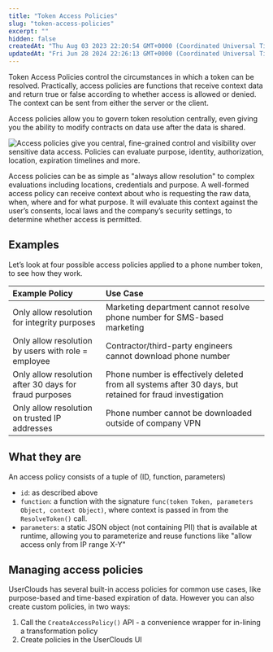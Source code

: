 ```yaml
---
title: "Token Access Policies"
slug: "token-access-policies"
excerpt: ""
hidden: false
createdAt: "Thu Aug 03 2023 22:20:54 GMT+0000 (Coordinated Universal Time)"
updatedAt: "Fri Jun 28 2024 22:26:13 GMT+0000 (Coordinated Universal Time)"
---
```


Token Access Policies control the circumstances in which a <Glossary>token</Glossary> can be <Glossary>resolve</Glossary>d. Practically, access policies are functions that receive <Glossary>context</Glossary> data and return true or false according to whether access is allowed or denied. The context can be sent from either the server or the client.

Access policies allow you to govern token resolution centrally, even giving you the ability to modify contracts on data use after the data is shared.

![Access policies give you central, fine-grained control and visibility over sensitive data access. Policies can evaluate purpose, identity, authorization, location, expiration timelines and more.](/assets/images/flow-chart.webp)

Access policies can be as simple as "always allow resolution" to complex evaluations including locations, credentials and purpose. A well-formed access policy can receive <Glossary>context</Glossary> about who is requesting the raw data, when, where and for what purpose. It will evaluate this context against the user’s consents, local laws and the company’s security settings, to determine whether access is permitted.

## Examples

Let’s look at four possible access policies applied to a phone number token, to see how they work.

| Example Policy                                         | Use Case                                                                                                 |
| :----------------------------------------------------- | :------------------------------------------------------------------------------------------------------- |
| Only allow resolution for integrity purposes           | Marketing department cannot resolve phone number for SMS-based marketing                                 |
| Only allow resolution by users with role = employee    | Contractor/third-party engineers cannot download phone number                                            |
| Only allow resolution after 30 days for fraud purposes | Phone number is effectively deleted from all systems after 30 days, but retained for fraud investigation |
| Only allow resolution on trusted IP addresses          | Phone number cannot be downloaded outside of company VPN                                                 |

## What they are

An access policy consists of a tuple of (ID, function, parameters)

- `id`: as described above
- `function`: a function with the signature `func(token Token, parameters Object, context Object)`, where context is passed in from the `ResolveToken()` call.
- `parameters`: a static JSON object (not containing PII) that is available at runtime, allowing you to parameterize and reuse functions like "allow access only from IP range X-Y"

## Managing access policies

UserClouds has several built-in access policies for common use cases, like purpose-based and time-based expiration of data. However you can also create custom policies, in two ways:

1. Call the `CreateAccessPolicy()` API - a convenience wrapper for in-lining a transformation policy
2. Create policies in the UserClouds UI
